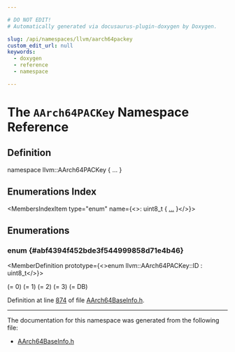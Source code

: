 ```yaml
---

# DO NOT EDIT!
# Automatically generated via docusaurus-plugin-doxygen by Doxygen.

slug: /api/namespaces/llvm/aarch64packey
custom_edit_url: null
keywords:
  - doxygen
  - reference
  - namespace

---
```





# The `AArch64PACKey` Namespace Reference

<DoxygenPage pluginConfig={pluginConfig}>



## Definition

<CodeBlock>namespace llvm::AArch64PACKey &#123; ... &#125;</CodeBlock>

## Enumerations Index

<MembersIndex>

<MembersIndexItem
  type="enum"
  name={<>: uint8&#95;t &#123; <a href="#abf4394f452bde3f544999858d71e4b46">...</a> &#125;</>}>
</MembersIndexItem>

</MembersIndex>


<SectionDefinition>

## Enumerations

### enum  {#abf4394f452bde3f544999858d71e4b46}

<MemberDefinition
  prototype={<>enum llvm::AArch64PACKey::ID : uint8&#95;t</>}>

<EnumerationList title="Enumeration values">

<Link id="abf4394f452bde3f544999858d71e4b46aaf2ff1a10f3f3b211d7781a33e4c1e05" />
<EnumerationListItem name="IA">
 (= 0)
</EnumerationListItem>

<Link id="abf4394f452bde3f544999858d71e4b46a438dbcc76b79fb10acb447ec5d141287" />
<EnumerationListItem name="IB">
 (= 1)
</EnumerationListItem>

<Link id="abf4394f452bde3f544999858d71e4b46a4babe0d4b2a36f887f48dfeb4b4a7cc6" />
<EnumerationListItem name="DA">
 (= 2)
</EnumerationListItem>

<Link id="abf4394f452bde3f544999858d71e4b46a8a67c950f093761829058d45fbc3f522" />
<EnumerationListItem name="DB">
 (= 3)
</EnumerationListItem>

<Link id="abf4394f452bde3f544999858d71e4b46a759ecca259756790f64e470254a4e886" />
<EnumerationListItem name="LAST">
 (= DB)
</EnumerationListItem>

</EnumerationList>

Definition at line <a href="/docs/api/files/lib/lib/target/lib/target/aarch64/lib/target/aarch64/utils/aarch64baseinfo-h/#l00874">874</a> of file <a href="/docs/api/files/lib/lib/target/lib/target/aarch64/lib/target/aarch64/utils/aarch64baseinfo-h">AArch64BaseInfo.h</a>.
</MemberDefinition>

</SectionDefinition>

<hr/>

The documentation for this namespace was generated from the following file:

<ul>
<li><a href="/docs/api/files/lib/lib/target/lib/target/aarch64/lib/target/aarch64/utils/aarch64baseinfo-h">AArch64BaseInfo.h</a></li>
</ul>

</DoxygenPage>
